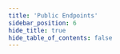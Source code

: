 ```yaml
---
title: 'Public Endpoints'
sidebar_position: 6
hide_title: true
hide_table_of_contents: false
---
```



<PageTitle
  iconUrl="img/quicksilver-icon.svg"
  title="Public Endpoints"
  chainId="rhye-3"
  version="v1.8.0-rc.1"
/>

<Endpoints
  api="https://quicksilver-t-api.noders.services"
  rpc="https://quicksilver-t-rpc.noders.services"
  grpc="https://quicksilver-t-grpc.noders.services:443"
  jsonRpc=""
/>
